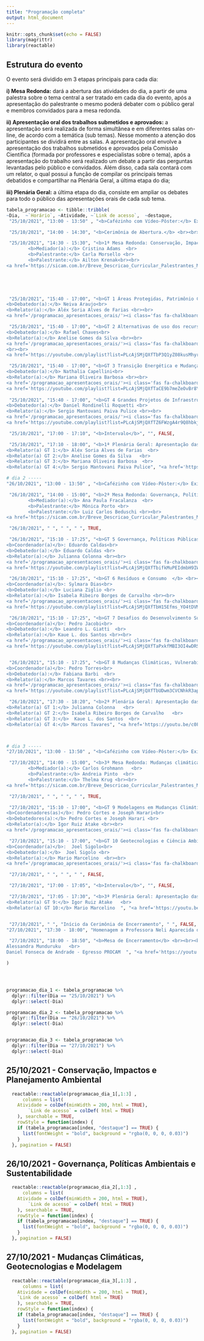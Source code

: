 ```yaml
---
title: "Programação completa"
output: html_document
---
```


```r
knitr::opts_chunk$set(echo = FALSE)
library(magrittr)
library(reactable)
```

<link rel="stylesheet" href="https://cdn.jsdelivr.net/gh/jpswalsh/academicons@1/css/academicons.min.css">



## Estrutura do evento

O evento será dividido em 3 etapas principais para cada dia: 

**i) Mesa Redonda:** dará a abertura das atividades do dia,  a partir de uma  palestra sobre o tema central a ser tratado em cada dia do evento,  após a apresentação do palestrante o mesmo poderá debater com o público geral e membros convidados para a mesa redonda.  

**ii) Apresentação oral dos trabalhos submetidos e aprovados:** a apresentação será realizada de forma simultânea e em diferentes salas on-line, de acordo com a temática (sub temas).  Nesse momento a atenção dos participantes se dividirá entre as salas. A apresentação oral envolve a apresentação dos trabalhos submetidos e aprovados pela Comissão Científica (formada por professores e especialistas sobre o tema), após a apresentação do trabalho será realizado um debate  a partir das perguntas levantadas pelo público e convidados. Além disso, cada sala contará com um relator, o qual possui a função de compilar os principais temas debatidos e compartilhar na Plenária Geral, a última etapa do dia;

**iii) Plenária Geral:** a última etapa do dia,  consiste em ampliar os debates para todo o público das apresentações orais de cada sub tema. 

```r
tabela_programacao <- tibble::tribble(
~Dia,  ~`Horário`, ~Atividade, ~`Link de acesso`,  ~destaque,
 "25/10/2021", "13:00 - 13:50" , "<b>Cafézinho com Vídeo-Pôster:</b> Exibição de teasers dos vídeos-pôsteres enviados a todos os GTs.", " ", FALSE,

 "25/10/2021", "14:00 - 14:30", "<b>Cerimônia de Abertura.</b> <br><br> <b>Participantes:</b> Alynne Afonso (Representação Discente e Membro da Comissão Organizadora III SICAM),  Roberto Zilles (Diretor do Diretor do Instituto de Energia e Ambiente - IEE/USP), Paulo Sinisgalli (Coordenador do Programa de Pós Graduação em Ciência Ambiental - PROCAM)", "<a href='https://youtu.be/0ErMSzGbGWM' target='_blank'><i class='fab fa-youtube'></i> Transmissão ao vivo</a>", FALSE,

 "25/10/2021", "14:30 - 15:30", "<b>1ª Mesa Redonda: Conservação, Impactos e Planejamento Ambiental</b><br><br>	<b>Participantes: </b><br>
		<b>Mediador(a):</b> Cristina Adams  <br>
		<b>Palestrante:</b> Carla Morsello <br>
		<b>Palestrante:</b> Ailton Krenak<br><br>
<a href='https://sicam.com.br/Breve_Descricao_Curricular_Palestrantes_Mesas_Redondas_III_SICAM.pdf' target='_blank'><i class='fas fa-arrow-right'></i>  Leia a breve descrição curricular dos participantes</a> ", "<a href='https://youtu.be/0ErMSzGbGWM' target='_blank'><i class='fab fa-youtube'></i> Transmissão ao vivo</a>",FALSE,


  
  

 "25/10/2021", "15:40 - 17:00", "<b>GT 1 Áreas Protegidas, Patrimônio Cultural, Povos Indígenas e Comunidades Tradicionais</b> <br><br><b>Coordenador(a):<b> Sueli Furlan <br>
<b>Debatedor(a):</b> Neiva Araujo<br>
<b>Relator(a):</b> Aléx Soria Alves de Farias <br><br>
<a href='/programacao_apresentacoes_orais/'><i class='fas fa-chalkboard-teacher'></i><i class='fas fa-arrow-right'></i>Confira a programação de apresentações orais</a> ", "Apenas para pessoas inscritas", TRUE,

 "25/10/2021", "15:40 - 17:00", "<b>GT 2 Alternativas de uso dos recursos naturais e Economia do Meio Ambiente</b> <br><br><b>Coordenador(a):<b> Paulo Sinisgalli <br>
<b>Debatedor(a):</b> Rafael Chaves<br>
<b>Relator(a):</b> Anelise Gomes da Silva <br><br>
<a href='/programacao_apresentacoes_orais/'><i class='fas fa-chalkboard-teacher'></i><i class='fas fa-arrow-right'></i>Confira a programação de apresentações orais</a> 
<br><br>
<a href='https://youtube.com/playlist?list=PLcAjSMjQXfTbP3Q1yZ08kusMhyr8edxjo' target='_blank'><i class='fab fa-youtube'></i><i class='fas fa-arrow-right'></i>Confira os vídeo-pôster</a> ", "Apenas para pessoas inscritas", TRUE,

 "25/10/2021", "15:40 - 17:00", "<b>GT 3 Transição Energética e Mudanças Climáticas</b> <br><br><b>Coordenador(a):<b> Drielli Peyerl <br>
<b>Debatedor(a):</b> Nathalia Capellini<br>
<b>Relator(a):</b> Mariana Oliveira Barbosa <br><br>
<a href='/programacao_apresentacoes_orais/'><i class='fas fa-chalkboard-teacher'></i><i class='fas fa-arrow-right'></i>Confira a programação de apresentações orais</a> <br><br>
<a href='https://youtube.com/playlist?list=PLcAjSMjQXfTaCE9b7meZeOvBr8YbYqWqr' target='_blank'><i class='fab fa-youtube'></i><i class='fas fa-arrow-right'></i>Confira os vídeo-pôster</a> ", "Apenas para pessoas inscritas", TRUE,
		
 "25/10/2021", "15:40 - 17:00", "<b>GT 4 Grandes Projetos de Infraestrutura e Impactos Socioambientais</b> <br><br><b>Coordenador(a):<b> Evandro Moretto <br>
<b>Debatedor(a):</b> Daniel Rondinelli Roquetti <br>
<b>Relator(a):</b> Sergio Mantovani Paiva Pulice <br><br>
<a href='/programacao_apresentacoes_orais/'><i class='fas fa-chalkboard-teacher'></i><i class='fas fa-arrow-right'></i>Confira a programação de apresentações orais</a> <br><br>
<a href='https://youtube.com/playlist?list=PLcAjSMjQXfTZ6FWzgA4r9Q8hbkjTx27vS' target='_blank'><i class='fab fa-youtube'></i><i class='fas fa-arrow-right'></i>Confira os vídeo-pôster</a> ", "Apenas para pessoas inscritas", TRUE,

 "25/10/2021", "17:00 - 17:10", "<b>Intervalo</b>", "", FALSE,

 "25/10/2021", "17:10 - 18:00", "<b>1ª Plenária Geral: Apresentação das principais discussões dos GTs</b> <br><br><b>Participantes:</b>  <br>
<b>Relator(a) GT 1:</b> Aléx Soria Alves de Farias  <br>
<b>Relator(a) GT 2:</b> Anelise Gomes da Silva   <br>
<b>Relator(a) GT 3:</b> Mariana Oliveira Barbosa  <br>
<b>Relator(a) GT 4:</b> Sergio Mantovani Paiva Pulice", "<a href='https://youtu.be/vIvglbypc7k' target='_blank'><i class='fab fa-youtube'></i> Transmissão ao vivo</a>", FALSE,

# dia 2 -----
"26/10/2021", "13:00 - 13:50" , "<b>Cafézinho com Vídeo-Pôster:</b> Exibição de teasers dos vídeos-pôsteres enviados a todos os GTs.", " ", FALSE,

 "26/10/2021", "14:00 - 15:00", "<b>2ª Mesa Redonda: Governança, Políticas Ambientais e Sustentabilidade</b><br><br>	<b>Participantes: </b><br>
		<b>Mediador(a):</b> Ana Paula Fracalanza  <br>
		<b>Palestrante:</b> Mônica Porto <br>
		<b>Palestrante:</b> Luiz Carlos Beduschi <br><br>
<a href='https://sicam.com.br/Breve_Descricao_Curricular_Palestrantes_Mesas_Redondas_III_SICAM.pdf' target='_blank'><i class='fas fa-arrow-right'></i> Leia a breve descrição curricular dos participantes</a>", "<a href='https://youtu.be/23CZ4I7vo_w' target='_blank'><i class='fab fa-youtube'></i> Transmissão ao vivo</a>", FALSE,

 "26/10/2021", " ", " ", " ", TRUE,

 "26/10/2021", "15:10 - 17:25", "<b>GT 5 Governança, Políticas Públicas e Direito Ambiental  </b> <br><br>
<b>Coordenador(a)</b>: Eduardo Caldas<br> 
<b>Debatedor(a):</b> Eduardo Caldas <br>
<b>Relator(a):</b> Julianna Colonna <br><br>
<a href='/programacao_apresentacoes_orais/'><i class='fas fa-chalkboard-teacher'></i><i class='fas fa-arrow-right'></i>Confira a programação de apresentações orais</a>  <br><br>
<a href='https://youtube.com/playlist?list=PLcAjSMjQXfTbifkMuPEIdmbH9IWFdui_y' target='_blank'><i class='fab fa-youtube'></i><i class='fas fa-arrow-right'></i>Confira os vídeo-pôster</a> ", "Apenas para pessoas inscritas", TRUE,

 "26/10/2021", "15:10 - 17:25", "<b>GT 6 Resíduos e Consumo  </b> <br><br>
<b>Coordenador(a)</b>: Sylmara Dias<br> 
<b>Debatedor(a):</b> Luciana Ziglio <br>
<b>Relator(a):</b> Isabela Ribeiro Borges de Carvalho <br><br>
<a href='/programacao_apresentacoes_orais/'><i class='fas fa-chalkboard-teacher'></i><i class='fas fa-arrow-right'></i>Confira a programação de apresentações orais</a>   <br><br>
<a href='https://youtube.com/playlist?list=PLcAjSMjQXfTbH15Efms_YO4tDVMofqr2E' target='_blank'><i class='fab fa-youtube'></i><i class='fas fa-arrow-right'></i>Confira os vídeo-pôster</a> ", "Apenas para pessoas inscritas", TRUE,

 "26/10/2021", "15:10 - 17:25", "<b>GT 7 Desafios do Desenvolvimento Sustentável Pós Covid-19 no Brasil e América Latina   </b> <br><br> Apresentação com GT 6 <br><br>
<b>Coordenador(a)</b>: Pedro Jacobi<br> 
<b>Debatedor(a):</b> Leandro L. Giatti  <br>
<b>Relator(a):</b> Kaue L. dos Santos <br><br>
<a href='/programacao_apresentacoes_orais/'><i class='fas fa-chalkboard-teacher'></i><i class='fas fa-arrow-right'></i>Confira a programação de apresentações orais</a>    <br><br>
<a href='https://youtube.com/playlist?list=PLcAjSMjQXfTaPxkfMBI3OI4wDRSK4toLD' target='_blank'><i class='fab fa-youtube'></i><i class='fas fa-arrow-right'></i>Confira os vídeo-pôster</a> ", "Apenas para pessoas inscritas", TRUE,


 "26/10/2021", "15:10 - 17:25", "<b>GT 8 Mudanças Climáticas, Vulnerabilidade e Riscos Socioambientais   </b> <br><br> 
<b>Coordenador(a)</b>: Pedro Torres<br> 
<b>Debatedor(a):</b> Fabiana Barbi  <br>
<b>Relator(a):</b> Marcos Tavares <br><br>
<a href='/programacao_apresentacoes_orais/'><i class='fas fa-chalkboard-teacher'></i><i class='fas fa-arrow-right'></i>Confira a programação de apresentações orais</a>     <br><br>
<a href='https://youtube.com/playlist?list=PLcAjSMjQXfTbUDwm3CVCNhkR3apD56cC6' target='_blank'><i class='fab fa-youtube'></i><i class='fas fa-arrow-right'></i>Confira os vídeo-pôster</a> ", "Apenas para pessoas inscritas", TRUE,

 "26/10/2021", "17:30 - 18:20", "<b>2ª Plenária Geral: Apresentação das principais discussões dos GTs</b> <br><br><b>Participantes:</b>  <br>
<b>Relator(a) GT 1:</b> Julianna Colonna   <br>
<b>Relator(a) GT 2:</b> Isabela Ribeiro Borges de Carvalho   <br>
<b>Relator(a) GT 3:</b>  Kaue L. dos Santos  <br>
<b>Relator(a) GT 4:</b> Marcos Tavares", "<a href='https://youtu.be/c0FQN9vJp4M' target='_blank'><i class='fab fa-youtube'></i> Transmissão ao vivo</a>", FALSE,



# dia 3 -----
"27/10/2021", "13:00 - 13:50" , "<b>Cafézinho com Vídeo-Pôster:</b> Exibição de teasers dos vídeos-pôsteres enviados a todos os GTs.", " ", FALSE,

 "27/10/2021", "14:00 - 15:00", "<b>3ª Mesa Redonda: Mudanças climáticas, geotecnologias e modelagem</b><br><br>	<b>Participantes: </b><br>
		<b>Mediador(a):</b> Carlos Grohmann   <br>
		<b>Palestrante:</b> Andreia Pinto  <br>
		<b>Palestrante:</b> Thelma Krug <br><br>
<a href='https://sicam.com.br/Breve_Descricao_Curricular_Palestrantes_Mesas_Redondas_III_SICAM.pdf' target='_blank'><i class='fas fa-arrow-right'></i> Leia a breve descrição curricular dos participantes</a>", "<a href='https://youtu.be/NikKGIw1-vg' target='_blank'><i class='fab fa-youtube'></i> Transmissão ao vivo</a>", FALSE,

 "27/10/2021", " ", " ", " ", TRUE,

 "27/10/2021", "15:10 - 17:00", "<b>GT 9 Modelagens em Mudanças Climáticas e Oceanografia</b> <br><br>
<b>Coordenadores(as)</b>: Pedro Cortes e Joseph Harari<br> 
<b>Debatedores(a):</b> Pedro Cortes e Joseph Harari <br>
<b>Relator(a):</b> Igor Ruiz Atake <br><br>
<a href='/programacao_apresentacoes_orais/'><i class='fas fa-chalkboard-teacher'></i><i class='fas fa-arrow-right'></i>Confira a programação de apresentações orais</a> ", "Apenas para pessoas inscritas", TRUE,

 "27/10/2021", "15:10 - 17:00", "<b>GT 10 Geotecnologias e Ciência Ambiental  </b> <br><br>
<b>Coordenador(a)</b>:  Joel Sigolo<br> 
<b>Debatedor(a):</b>  Joel Sigolo <br>
<b>Relator(a):</b> Mario Marcelino  <br><br>
<a href='/programacao_apresentacoes_orais/'><i class='fas fa-chalkboard-teacher'></i><i class='fas fa-arrow-right'></i>Confira a programação de apresentações orais</a>  ", "Apenas para pessoas inscritas", TRUE,

 "27/10/2021", " ", " ", " ", FALSE,

 "27/10/2021", "17:00 - 17:05", "<b>Intervalo</b>", "", FALSE,

 "27/10/2021", "17:05 - 17:30", "<b>3ª Plenária Geral: Apresentação das principais discussões dos GTs</b> <br><br><b>Participantes:</b>  <br>
<b>Relator(a) GT 9:</b> Igor Ruiz Atake   <br>
<b>Relator(a) GT 10:</b> Mario Marcelino  ", "<a href='https://youtu.be/koogeBIERpU' target='_blank'><i class='fab fa-youtube'></i> Transmissão ao vivo</a>", FALSE,


 "27/10/2021", " ", "Início da Cerimônia de Encerramento", " ", FALSE,
"27/10/2021", "17:30 - 18:00", "Homenagem a Professora Neli Aparecida de Mello-Théry (em memória)", "<a href='https://youtu.be/koogeBIERpU' target='_blank'><i class='fab fa-youtube'></i> Transmissão ao vivo</a>", FALSE,

 "27/10/2021", "18:00 - 18:50", "<b>Mesa de Encerramento</b> <br><br><b>Participantes:</b>  <br>
Alessandra Munduruku   <br>
Daniel Fonseca de Andrade - Egresso PROCAM  ", "<a href='https://youtu.be/koogeBIERpU' target='_blank'><i class='fab fa-youtube'></i> Transmissão ao vivo</a>", FALSE,

) 




programacao_dia_1 <- tabela_programacao %>% 
  dplyr::filter(Dia == "25/10/2021") %>% 
  dplyr::select(-Dia) 

programacao_dia_2 <- tabela_programacao %>% 
  dplyr::filter(Dia == "26/10/2021") %>% 
  dplyr::select(-Dia)


programacao_dia_3 <- tabela_programacao %>% 
  dplyr::filter(Dia == "27/10/2021") %>% 
  dplyr::select(-Dia)

```


## 25/10/2021 - Conservação, Impactos e Planejamento Ambiental 

```r
  reactable::reactable(programacao_dia_1[,1:3] ,
      columns = list(
    Atividade = colDef(minWidth = 200, html = TRUE),
        `Link de acesso` = colDef( html = TRUE)
    ), searchable = TRUE,
    rowStyle = function(index) {
    if (tabela_programacao[index, "destaque"] == TRUE) {
      list(fontWeight = "bold", background = "rgba(0, 0, 0, 0.03)")
    }
  }, pagination = FALSE)
```


## 26/10/2021 - Governança, Políticas Ambientais e Sustentabilidade

```r
  reactable::reactable(programacao_dia_2[,1:3] ,
      columns = list(
    Atividade = colDef(minWidth = 200, html = TRUE),
        `Link de acesso` = colDef( html = TRUE)
    ), searchable = TRUE,
    rowStyle = function(index) {
    if (tabela_programacao[index, "destaque"] == TRUE) {
      list(fontWeight = "bold", background = "rgba(0, 0, 0, 0.03)")
    }
  }, pagination = FALSE)
```




## 27/10/2021 - Mudanças Climáticas, Geotecnologias e Modelagem

```r
  reactable::reactable(programacao_dia_3[,1:3] ,
      columns = list(
    Atividade = colDef(minWidth = 200, html = TRUE),
    `Link de acesso` = colDef( html = TRUE)
    ), searchable = TRUE,
    rowStyle = function(index) {
    if (tabela_programacao[index, "destaque"] == TRUE) {
      list(fontWeight = "bold", background = "rgba(0, 0, 0, 0.03)")
    }
  }, pagination = FALSE)
```

